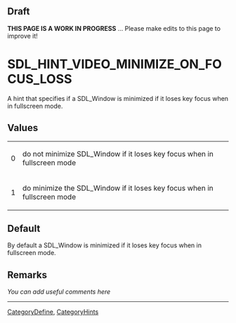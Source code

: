 == Draft ==

'''THIS PAGE IS A WORK IN PROGRESS''' ... Please make edits to this page to improve it!


<!-- #*^*^*^*^*See http://wiki.libsdl.org/moin.cgi/SGEnumerations for details on editing this page*^*^*^*^* -->


= SDL_HINT_VIDEO_MINIMIZE_ON_FOCUS_LOSS =
A hint that specifies if a SDL_Window is minimized if it loses key focus when in fullscreen mode.




== Values ==
{|
|0
|do not minimize SDL_Window if it loses key focus when in fullscreen mode
|-
|1
|do minimize the SDL_Window if it loses key focus when in fullscreen mode
|}


== Default ==
By default a SDL_Window is minimized if it loses key focus when in fullscreen mode.



== Remarks ==
''You can add useful comments here''

<!-- #Leave this section as-is unless you have a remark to put in.  In that case, replace ''You can add useful comments here'' with your remark(s) following the Style Guide instructions.  Leave the rest of the markup alone and delete this comment. -->

----
[[CategoryDefine]], [[CategoryHints]]
<!-- #See the Style Guide for instructions on editing the footer. -->
